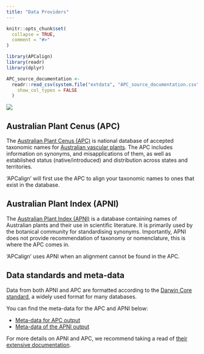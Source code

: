 ```yaml
---
title: "Data Providers"
---
```


```r
knitr::opts_chunk$set(
  collapse = TRUE,
  comment = "#>"
)

library(APCalign)
library(readr)
library(dplyr)

APC_source_documentation <-
  readr::read_csv(system.file("extdata", "APC_source_documentation.csv", package = "APCalign"),
    show_col_types = FALSE
  )

```

![](data_providers.png)

## Australian Plant Cenus (APC)

The [Australian Plant Cenus (APC)](https://biodiversity.org.au/nsl/services/search/taxonomy) is national database of accepted taxonomic names for [Australian vascular plants](https://bie.ala.org.au/species/NZOR-6-33408). The APC includes information on synonyms, and misapplications of them, as well as established status (native/introduced) and distribution across states and territories. 

'APCalign' will first use the APC to align your taxonomic names to ones that exist in the database.

## Australian Plant Index (APNI)

The [Australian Plant Index (APNI)](https://www.anbg.gov.au/apni/) is a database containing names of Australian plants and their use in scientific literature. It is primarily used by the botanical community for standardising synonyms. Importantly, APNI does not provide recommendation of taxonomy or nomenclature, this is where the APC comes in. 

'APCalign' uses APNI when an alignment cannot be found in the APC.

## Data standards and meta-data
Data from both APNI and APC are formatted according to the [Darwin Core standard](https://dwc.tdwg.org/terms/), a widely used format for many databases. 

You can find the meta-data for the APC and APNI below: 

- [Meta-data for APC output](https://ibis-cloud.atlassian.net/wiki/spaces/NP/pages/1154383943/NSL+Taxon+export+format)
- [Meta-data  of the APNI output](https://ibis-cloud.atlassian.net/wiki/spaces/NP/pages/1154383919/NSL+Name+export+format)

For more details on APNI and APC, we recommend taking a read of [their extensive documentation](https://ibis-cloud.atlassian.net/wiki/spaces/NP/pages/1380483087/NSL+API+Documentation#1.-Introduction).


